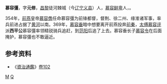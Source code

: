 '''慕容彊'''，字'''元修'''，[[昌黎郡|昌黎]]徒河棘城（今[[辽宁省|辽宁]][[义县|义县]]）人，[[慕容部|慕容鲜卑]]人，{{or|慕容部首领[[慕容涉归|慕容涉归]]之孙，[[慕容运|慕容运]]之子，[[慕容制|慕容制]]之兄，封'''洛阳王'''}}。

354年，[[前燕|前燕]]皇帝[[慕容儁|慕容儁]]任命慕容彊为前锋都督，督荆、徐二州、缘淮诸军事，率兵前进占据了[[黄河|黄河]]以南。369年，[[慕容垂|慕容垂]]暗中想要离开前燕投奔[[前秦|前秦]]，[[太傅|太傅]][[慕容評|慕容评]]派'''西平公'''慕容彊率领精锐骑兵追赶，到[[范阳郡|范阳]]后追了上去。慕容垂长子[[慕容令|慕容令]]在后面掩护，慕容彊也不敢逼近。

== 参考资料 ==
*《[[資治通鑑|資治通鑑]]》[[s:資治通鑑/卷102|卷102]]

[[category:前燕官员|M]]
[[category:慕容姓|Q]]